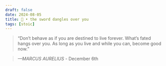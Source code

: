 ```yaml
---
draft: false 
date: 2024-08-05
title: 🗿 • the sword dangles over you
tags: [stoic]
---
```


>  “Don’t behave as if you are destined to live forever. What’s fated hangs over you. As long as you live and while you can, become good now.”

> *—MARCUS AURELIUS* - December 6th